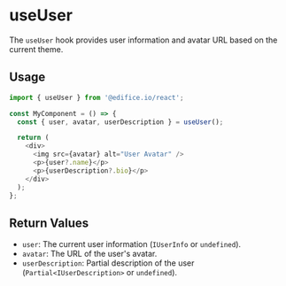 
<Meta title="Hooks/useUser" />

# useUser

The `useUser` hook provides user information and avatar URL based on the current theme.

## Usage

```typescript
import { useUser } from '@edifice.io/react';

const MyComponent = () => {
  const { user, avatar, userDescription } = useUser();

  return (
    <div>
      <img src={avatar} alt="User Avatar" />
      <p>{user?.name}</p>
      <p>{userDescription?.bio}</p>
    </div>
  );
};
```

## Return Values

- `user`: The current user information (`IUserInfo` or `undefined`).
- `avatar`: The URL of the user's avatar.
- `userDescription`: Partial description of the user (`Partial<IUserDescription>` or `undefined`).
